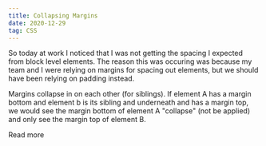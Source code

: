 ```yaml
---
title: Collapsing Margins
date: 2020-12-29
tag: CSS
---
```



So today at work I noticed that I was not getting the spacing I expected from block level elements.
The reason this was occuring was because my team and I were relying on margins for spacing out elements,
but we should have been relying on padding instead.

Margins collapse in on each other (for siblings). If element A has a margin bottom and
element b is its sibling and underneath and has a margin top, we would see the margin bottom of
element A "collapse" (not be applied) and only see the margin top of element B.

<TextLink href="https://stackoverflow.com/questions/9519841/why-does-this-css-margin-top-style-not-work">
  Read more
</TextLink>
